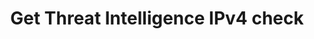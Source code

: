 ---
title: Get Threat Intelligence IPv4 check
sidebarTitle: Get Threat Intelligence IPv4
openapi: get /api/v1/perimeter-protection/threat-intelligence/ip/{ip}
---